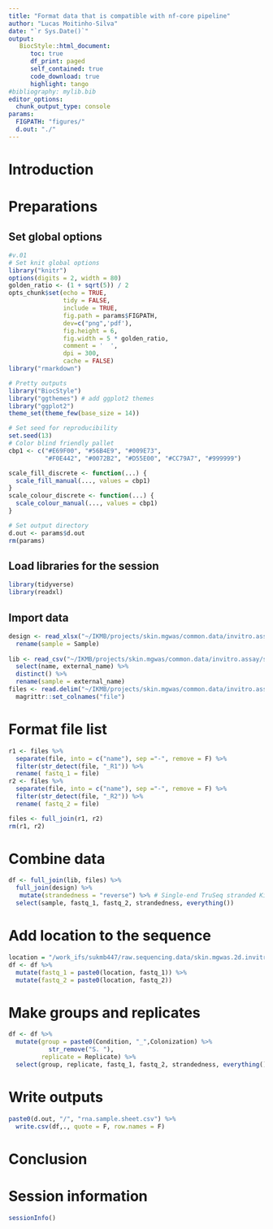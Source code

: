 ```yaml
---
title: "Format data that is compatible with nf-core pipeline"
author: "Lucas Moitinho-Silva"
date: "`r Sys.Date()`"
output:
   BiocStyle::html_document:
      toc: true
      df_print: paged
      self_contained: true
      code_download: true
      highlight: tango
#bibliography: mylib.bib
editor_options:
  chunk_output_type: console
params:
  FIGPATH: "figures/"
  d.out: "./"
---
```



# Introduction


# Preparations

## Set global options

```r
#v.01
# Set knit global options
library("knitr")
options(digits = 2, width = 80)
golden_ratio <- (1 + sqrt(5)) / 2
opts_chunk$set(echo = TRUE,
               tidy = FALSE,
               include = TRUE,
               fig.path = params$FIGPATH,
               dev=c("png",'pdf'),
               fig.height = 6,
               fig.width = 5 * golden_ratio,
               comment = '  ',
               dpi = 300,
               cache = FALSE)
library("rmarkdown")

# Pretty outputs
library("BiocStyle")
library("ggthemes") # add ggplot2 themes
library("ggplot2")
theme_set(theme_few(base_size = 14))

# Set seed for reproducibility
set.seed(13)
# Color blind friendly pallet
cbp1 <- c("#E69F00", "#56B4E9", "#009E73",
          "#F0E442", "#0072B2", "#D55E00", "#CC79A7", "#999999")

scale_fill_discrete <- function(...) {
  scale_fill_manual(..., values = cbp1)
}
scale_colour_discrete <- function(...) {
  scale_colour_manual(..., values = cbp1)
}

# Set output directory
d.out <- params$d.out
rm(params)
```


## Load libraries for the session

```r
library(tidyverse)
library(readxl)
```

## Import data
```r
design <- read_xlsx("~/IKMB/projects/skin.mgwas/common.data/invitro.assay/in.vitro.assays.metadata.xlsx") %>% 
  rename(sample = Sample)
  
lib <- read_csv("~/IKMB/projects/skin.mgwas/common.data/invitro.assay/sequencing.results/sample.info.csv") %>% 
  select(name, external_name) %>% 
  distinct() %>% 
  rename(sample = external_name)
files <- read.delim("~/IKMB/projects/skin.mgwas/common.data/invitro.assay/sequencing.results/files.txt", header = F, stringsAsFactors = F) %>%
  magrittr::set_colnames("file") 
```

# Format file list

```r
r1 <- files %>% 
  separate(file, into = c("name"), sep ="-", remove = F) %>% 
  filter(str_detect(file, "_R1")) %>% 
  rename( fastq_1 = file)
r2 <- files %>% 
  separate(file, into = c("name"), sep ="-", remove = F) %>% 
  filter(str_detect(file, "_R2")) %>% 
  rename( fastq_2 = file)

files <- full_join(r1, r2)
rm(r1, r2)
```

# Combine data

```r
df <- full_join(lib, files) %>% 
  full_join(design) %>% 
   mutate(strandedness = "reverse") %>% # Single-end TruSeq stranded Kits are reverse. Source: https://github.com/igordot/genomics/blob/master/notes/rna-seq-strand.md and https://chipster.csc.fi/manual/library-type-summary.html
  select(sample, fastq_1, fastq_2, strandedness, everything())
```

# Add location to the sequence 


```r
location = "/work_ifs/sukmb447/raw.sequencing.data/skin.mgwas.2d.invitro/"
df <- df %>% 
  mutate(fastq_1 = paste0(location, fastq_1)) %>% 
  mutate(fastq_2 = paste0(location, fastq_2)) 
```

# Make groups and replicates
```r
df <- df %>% 
  mutate(group = paste0(Condition, "_",Colonization) %>% 
           str_remove("S. "),
         replicate = Replicate) %>% 
  select(group, replicate, fastq_1, fastq_2, strandedness, everything())
```


# Write outputs

```r
paste0(d.out, "/", "rna.sample.sheet.csv") %>% 
  write.csv(df,., quote = F, row.names = F)
```


# Conclusion

# Session information

```r
sessionInfo()
```
